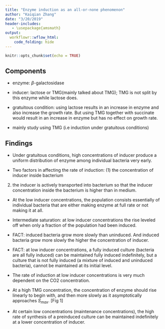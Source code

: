 ```yaml
---
title: "Enzyme induction as an all-or-none phenomenon"
author: "Kaiqian Zhang"
date: "3/20/2019"
header-includes:
   - \usepackage{amsmath}
output: 
  workflowr::wflow_html:
    code_folding: hide
---
```


```r
knitr::opts_chunk$set(echo = TRUE)
```

## Components

* enzyme: $\beta$-galactosidase

* inducer: lactose or TMG(mainly talked about TMG); TMG is not split by this enzyme while lactose does.

* gratuitous condition: using lactose results in an increase in enzyme and also increase the growth rate. But using TMG together with succinate would result in an increase in enzyme but has no effect on growth rate.

* mainly study using TMG (i.e induction under gratuitous conditions)

## Findings

* Under gratuitous conditions, high concentrations of inducer produce a uniform distribution of enzyme among individual bacteria very early.

* Two factors in affecting the rate of induction: (1) the concentration of inducer inside bacterium
(2) the inducer is actively transported into bacterium so that the inducer concentration inside the bacterium is higher than in medium.

* At the low inducer concentrations, the population consists essentially of individual bacteria that are either making enzyme at full rate or not making it at all.

* Intermediate saturation: at low inducer concentrations the rise leveled off when only a fraction of the population had been induced. 

* FACT: induced bacteria grow more slowly than uninduced. And induced bacteria grow more slowly the higher the concentration of inducer.

* FACT: at low inducer concentrations, a fully induced culture (bacteria are all fully induced) can be maintained fully induced indefinitely, but a culture that is not fully induced (a mixture of induced and uninduced bacteria), cannot be maintained at its initial level.

* The rate of induction at low inducer concentrations is very much dependent on the CO2 concentration.

* At a high TMG concentration, the concentration of enzyme should rise linearly to begin with, and then more slowly as it asymptotically approaches $S_{max}$. [Fig 1]

* At certain low concentrations (maintenance concentrations), the high rate of synthesis of a preinduced culture can be maintained indefinitely at a lower concentration of inducer.
















